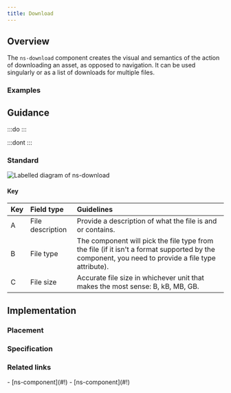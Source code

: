 ```yaml
---
title: Download
---
```




## Overview

<CompDetails name={componentName} />

The `ns-download` component creates the visual and semantics of the action of downloading an asset, as opposed to navigation. It can be used singularly or as a list of downloads for multiple files.

### Examples

<Tabs>
  <TabItem label="Standard">
    <ExampleViewer type="standard" />
  </TabItem>
  <TabItem label="Extended">
    <ExampleViewer type="standard" />
  </TabItem>
</Tabs>

## Guidance

:::do
:::

:::dont
:::

### Standard

![Labelled diagram of ns-download](@assets/components/ns-download/guidance.webp)

#### Key

| Key | Field type | Guidelines |
| :--- | :--- | :--- |
| <span class="marker">A</span> | File description | Provide a description of what the file is and or contains. |
| <span class="marker">B</span> | File type | The component will pick the file type from the file (if it isn't a format supported by the component, you need to provide a file type attribute). |
| <span class="marker">C</span> | File size | Accurate file size in whichever unit that makes the most sense: B, kB, MB, GB. |

## Implementation

### Placement

<Placement name={componentName} />

### Specification

<Specification name={componentName} />

### Related links

<RelatedLinks name={componentName}>
- [ns-component](#!)
- [ns-component](#!)
</RelatedLinks>
